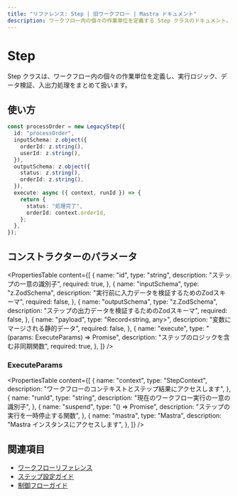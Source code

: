 ```yaml
---
title: "リファレンス: Step | 旧ワークフロー | Mastra ドキュメント"
description: ワークフロー内の個々の作業単位を定義する Step クラスのドキュメント。
---
```


# Step

Step クラスは、ワークフロー内の個々の作業単位を定義し、実行ロジック、データ検証、入出力処理をまとめて扱います。

## 使い方

```typescript
const processOrder = new LegacyStep({
  id: "processOrder",
  inputSchema: z.object({
    orderId: z.string(),
    userId: z.string(),
  }),
  outputSchema: z.object({
    status: z.string(),
    orderId: z.string(),
  }),
  execute: async ({ context, runId }) => {
    return {
      status: "処理完了",
      orderId: context.orderId,
    };
  },
});
```


## コンストラクターのパラメータ

<PropertiesTable
  content={[
    {
      name: "id",
      type: "string",
      description: "ステップの一意の識別子",
      required: true,
    },
    {
      name: "inputSchema",
      type: "z.ZodSchema",
      description: "実行前に入力データを検証するためのZodスキーマ",
      required: false,
    },
    {
      name: "outputSchema",
      type: "z.ZodSchema",
      description: "ステップの出力データを検証するためのZodスキーマ",
      required: false,
    },
    {
      name: "payload",
      type: "Record<string, any>",
      description: "変数にマージされる静的データ",
      required: false,
    },
    {
      name: "execute",
      type: "(params: ExecuteParams) => Promise<any>",
      description: "ステップのロジックを含む非同期関数",
      required: true,
    },
  ]}
/>

### ExecuteParams

<PropertiesTable
  content={[
    {
      name: "context",
      type: "StepContext",
      description: "ワークフローのコンテキストとステップ結果にアクセスします",
    },
    {
      name: "runId",
      type: "string",
      description: "現在のワークフロー実行の一意の識別子",
    },
    {
      name: "suspend",
      type: "() => Promise<void>",
      description: "ステップの実行を一時停止する関数",
    },
    {
      name: "mastra",
      type: "Mastra",
      description: "Mastra インスタンスにアクセスします",
    },
  ]}
/>

## 関連項目

- [ワークフローリファレンス](./workflow)
- [ステップ設定ガイド](/docs/workflows-legacy/steps)
- [制御フローガイド](/docs/workflows-legacy/control-flow)